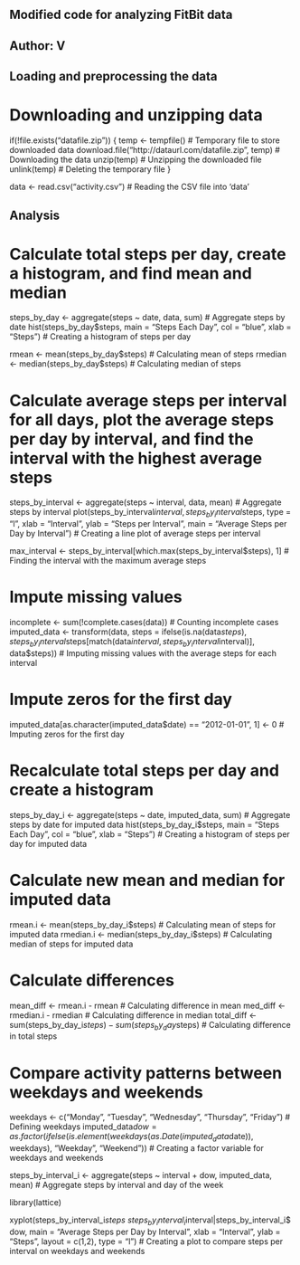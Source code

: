 ## Modified code for analyzing FitBit data
## Author: V

## Loading and preprocessing the data
# Downloading and unzipping data
if(!file.exists("datafile.zip")) {
    temp <- tempfile() # Temporary file to store downloaded data
    download.file("http://dataurl.com/datafile.zip", temp) # Downloading the data
    unzip(temp) # Unzipping the downloaded file
    unlink(temp) # Deleting the temporary file
}

data <- read.csv("activity.csv") # Reading the CSV file into 'data'

## Analysis
# Calculate total steps per day, create a histogram, and find mean and median
steps_by_day <- aggregate(steps ~ date, data, sum) # Aggregate steps by date
hist(steps_by_day$steps, main = "Steps Each Day", col = "blue", xlab = "Steps") # Creating a histogram of steps per day

rmean <- mean(steps_by_day$steps) # Calculating mean of steps
rmedian <- median(steps_by_day$steps) # Calculating median of steps

# Calculate average steps per interval for all days, plot the average steps per day by interval, and find the interval with the highest average steps
steps_by_interval <- aggregate(steps ~ interval, data, mean) # Aggregate steps by interval
plot(steps_by_interval$interval, steps_by_interval$steps, type = "l", xlab = "Interval", ylab = "Steps per Interval", main = "Average Steps per Day by Interval") # Creating a line plot of average steps per interval

max_interval <- steps_by_interval[which.max(steps_by_interval$steps), 1] # Finding the interval with the maximum average steps

# Impute missing values
incomplete <- sum(!complete.cases(data)) # Counting incomplete cases
imputed_data <- transform(data, steps = ifelse(is.na(data$steps), steps_by_interval$steps[match(data$interval, steps_by_interval$interval)], data$steps)) # Imputing missing values with the average steps for each interval

# Impute zeros for the first day
imputed_data[as.character(imputed_data$date) == "2012-01-01", 1] <- 0 # Imputing zeros for the first day

# Recalculate total steps per day and create a histogram
steps_by_day_i <- aggregate(steps ~ date, imputed_data, sum) # Aggregate steps by date for imputed data
hist(steps_by_day_i$steps, main = "Steps Each Day", col = "blue", xlab = "Steps") # Creating a histogram of steps per day for imputed data

# Calculate new mean and median for imputed data
rmean.i <- mean(steps_by_day_i$steps) # Calculating mean of steps for imputed data
rmedian.i <- median(steps_by_day_i$steps) # Calculating median of steps for imputed data

# Calculate differences
mean_diff <- rmean.i - rmean # Calculating difference in mean
med_diff <- rmedian.i - rmedian # Calculating difference in median
total_diff <- sum(steps_by_day_i$steps) - sum(steps_by_day$steps) # Calculating difference in total steps

# Compare activity patterns between weekdays and weekends
weekdays <- c("Monday", "Tuesday", "Wednesday", "Thursday", "Friday") # Defining weekdays
imputed_data$dow = as.factor(ifelse(is.element(weekdays(as.Date(imputed_data$date)), weekdays), "Weekday", "Weekend")) # Creating a factor variable for weekdays and weekends

steps_by_interval_i <- aggregate(steps ~ interval + dow, imputed_data, mean) # Aggregate steps by interval and day of the week

library(lattice)

xyplot(steps_by_interval_i$steps ~ steps_by_interval_i$interval|steps_by_interval_i$dow, main = "Average Steps per Day by Interval", xlab = "Interval", ylab = "Steps", layout = c(1,2), type = "l") # Creating a plot to compare steps per interval on weekdays and weekends

